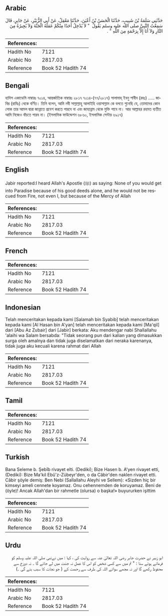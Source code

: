 ## Arabic


<div dir="rtl" lang="ar" style={{fontSize:'larger',backgroundColor:'#f8f9fa',padding:20}}>
حَدَّثَنِي سَلَمَةُ بْنُ شَبِيبٍ، حَدَّثَنَا الْحَسَنُ بْنُ أَعْيَنَ، حَدَّثَنَا مَعْقِلٌ، عَنْ أَبِي الزُّبَيْرِ، عَنْ جَابِرٍ، قَالَ سَمِعْتُ النَّبِيَّ صلى الله عليه وسلم يَقُولُ ‏ "‏ لاَ يُدْخِلُ أَحَدًا مِنْكُمْ عَمَلُهُ الْجَنَّةَ وَلاَ يُجِيرُهُ مِنَ النَّارِ وَلاَ أَنَا إِلاَّ بِرَحْمَةٍ مِنَ اللَّهِ ‏"‏ ‏.‏
</div>
<div style={{backgroundColor:'#f8f9fa',padding:20, marginBottom: 10}}><table> <thead> <tr> <th>References:</th> <th></th> </tr> </thead> <tbody><tr><td>Hadith No</td><td>7121</td></tr><tr><td>Arabic No</td><td>2817.03</td></tr><tr><td>Reference</td><td>Book 52 Hadith 74</td></tr></tbody></table></div>

## Bengali


<div dir="ltr" lang="bn" style={{fontSize:'larger',backgroundColor:'#f8f9fa',padding:20}}>
হাদিস একাডেমি নাম্বারঃ ৭০১৪, আন্তর্জাতিক নাম্বারঃ ২৮১৭ ৭০১৪-(৭৭/২৮১৭) সালামাহ্ ইবনু শাবীব (রহঃ) ..... জাবির (রাযিঃ) থেকে বর্ণিত। তিনি বলেন, আমি নবী সাল্লাল্লাহু আলাইহি ওয়াসাল্লাম কে বলতে শুনেছি যে, তোমাদের কোন লোক তার আমল দ্বারা জান্নাতে প্রবেশ করতে পারবে না এবং জাহান্নাম থেকে মুক্তি পাবে না। আর আল্লাহর রহমত ব্যতীত আমি নিজেও বাঁচতে পারব না। (ইসলামিক ফাউন্ডেশন ৬৮৬০, ইসলামিক সেন্টার ৬৯১৭)
</div>
<div style={{backgroundColor:'#f8f9fa',padding:20, marginBottom: 10}}><table> <thead> <tr> <th>References:</th> <th></th> </tr> </thead> <tbody><tr><td>Hadith No</td><td>7121</td></tr><tr><td>Arabic No</td><td>2817.03</td></tr><tr><td>Reference</td><td>Book 52 Hadith 74</td></tr></tbody></table></div>

## English


<div dir="ltr" lang="en" style={{fontSize:'larger',backgroundColor:'#f8f9fa',padding:20}}>
Jabir reported:I heard Allah's Apostle (ﷺ) as saying: None of you would get into Paradise because of his good deeds alone, and he would not be rescued from Fire, not even I, but because of the Mercy of Allah
</div>
<div style={{backgroundColor:'#f8f9fa',padding:20, marginBottom: 10}}><table> <thead> <tr> <th>References:</th> <th></th> </tr> </thead> <tbody><tr><td>Hadith No</td><td>7121</td></tr><tr><td>Arabic No</td><td>2817.03</td></tr><tr><td>Reference</td><td>Book 52 Hadith 74</td></tr></tbody></table></div>

## French


<div dir="ltr" lang="fr" style={{fontSize:'larger',backgroundColor:'#f8f9fa',padding:20}}>

</div>
<div style={{backgroundColor:'#f8f9fa',padding:20, marginBottom: 10}}><table> <thead> <tr> <th>References:</th> <th></th> </tr> </thead> <tbody><tr><td>Hadith No</td><td>7121</td></tr><tr><td>Arabic No</td><td>2817.03</td></tr><tr><td>Reference</td><td>Book 52 Hadith 74</td></tr></tbody></table></div>

## Indonesian


<div dir="ltr" lang="id" style={{fontSize:'larger',backgroundColor:'#f8f9fa',padding:20}}>
Telah menceritakan kepada kami [Salamah bin Syabib] telah menceritakan kepada kami [Al Hasan bin A'yan] telah menceritakan kepada kami [Ma'qil] dari [Abu Az Zubair] dari [Jabir] berkata: Aku mendengar nabi Shallallahu 'alaihi wa Salam bersabda: "Tidak seorang pun dari kalian yang dimasukkan surga oleh amalnya dan tidak juga diselamatkan dari neraka karenanya, tidak juga aku kecuali karena rahmat dari Allah
</div>
<div style={{backgroundColor:'#f8f9fa',padding:20, marginBottom: 10}}><table> <thead> <tr> <th>References:</th> <th></th> </tr> </thead> <tbody><tr><td>Hadith No</td><td>7121</td></tr><tr><td>Arabic No</td><td>2817.03</td></tr><tr><td>Reference</td><td>Book 52 Hadith 74</td></tr></tbody></table></div>

## Tamil


<div dir="ltr" lang="ta" style={{fontSize:'larger',backgroundColor:'#f8f9fa',padding:20}}>

</div>
<div style={{backgroundColor:'#f8f9fa',padding:20, marginBottom: 10}}><table> <thead> <tr> <th>References:</th> <th></th> </tr> </thead> <tbody><tr><td>Hadith No</td><td>7121</td></tr><tr><td>Arabic No</td><td>2817.03</td></tr><tr><td>Reference</td><td>Book 52 Hadith 74</td></tr></tbody></table></div>

## Turkish


<div dir="ltr" lang="tr" style={{fontSize:'larger',backgroundColor:'#f8f9fa',padding:20}}>
Bana Seleme b. Şebîb rivayet elti. (Dediki); Bize Hasen b. A'yen rivayet etti, (Dediki): Bize Ma'kil Ebû'z-Zübeyr'den, o da Câbir'den naklen rivayet etti. Câbir şöyle demiş: Ben Nebi (Sallallahu Aleyhi ve Sellem): «Sizden hiç bir kimseyi ameli cennete koyamaz. Onu cehennemden de koruyamaz. Beni de (öyle)! Ancak Allah'dan bir rahmetle (olursa) o başka!» buyururken işittim
</div>
<div style={{backgroundColor:'#f8f9fa',padding:20, marginBottom: 10}}><table> <thead> <tr> <th>References:</th> <th></th> </tr> </thead> <tbody><tr><td>Hadith No</td><td>7121</td></tr><tr><td>Arabic No</td><td>2817.03</td></tr><tr><td>Reference</td><td>Book 52 Hadith 74</td></tr></tbody></table></div>

## Urdu


<div dir="rtl" lang="ur" style={{fontSize:'larger',backgroundColor:'#f8f9fa',padding:20}}>
ابو زبیر نے حضرت جابر رضی اللہ تعالیٰ عنہ سے روایت کی ، کہا : میں نےنبی صلی اللہ علیہ وسلم کو فرماتے ہوئے سنا : " تم میں سے کسی شخص کو اس کا عمل نہ جنت میں لے جائے گا ۔ نہ دوزخ سے محفوظ رکھے گا اور نہ مجھے سوائے اللہ کی طرف سے رحمت کے ( جو نجات کا سبب بنے گی ۔)
</div>
<div style={{backgroundColor:'#f8f9fa',padding:20, marginBottom: 10}}><table> <thead> <tr> <th>References:</th> <th></th> </tr> </thead> <tbody><tr><td>Hadith No</td><td>7121</td></tr><tr><td>Arabic No</td><td>2817.03</td></tr><tr><td>Reference</td><td>Book 52 Hadith 74</td></tr></tbody></table></div>